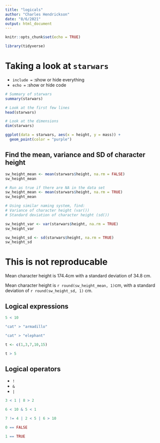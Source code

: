 ```yaml
---
title: "logicals"
author: "Charles Hendrickson"
date: "8/6/2021"
output: html_document
---
```


```r
knitr::opts_chunk$set(echo = TRUE)

library(tidyverse)
```

# Taking a look at `starwars` 

- `include =` :show or hide everything 
- `echo =` :show or hide code 

```r

# Summary of starwars 
summary(starwars)

# Look at the first few lines 
head(starwars)

# Look at the dimensions 
dim(starwars)

```


```r
ggplot(data = starwars, aes(x = height, y = mass)) + 
  geom_point(color = "purple")
```

## Find the mean, variance and SD of character height 

```r
sw_height_mean <- mean(starwars$height, na.rm = FALSE)
sw_height_mean

# Run as true if there are NA in the data set
sw_height_mean <- mean(starwars$height, na.rm = TRUE)
sw_height_mean

# Using similar naming system, find:
# Variance of character height (var())
# Standard deviation of character height (sd())

sw_height_var <- var(starwars$height, na.rm = TRUE)
sw_height_var

sw_height_sd <- sd(starwars$height, na.rm = TRUE)
sw_height_sd

```

# This is not reproducable 
Mean character height is 174.4cm with a standard deviation of 34.8 cm. 

Mean character height is `r round(sw_height_mean, 1)`cm, with a standard deviation of `r round(sw_height_sd, 1)` cm. 

## Logical expressions 

```r
5 < 10 

"cat" > "armadillo"

"cat" > "elephant"
```

```r
t <- c(1,3,7,10,15)

t > 5
```

## Logical operators 
- `!`
- `&`
- `|`

```r
3 < 1 | 8 > 2

6 < 10 & 5 < 1 

7 != 4 | 2 < 5 | 6 > 10

0 == FALSE

1 == TRUE








```

